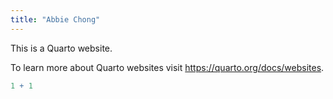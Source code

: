 ```yaml
---
title: "Abbie Chong"
---
```


This is a Quarto website.

To learn more about Quarto websites visit <https://quarto.org/docs/websites>.

```r
1 + 1
```
